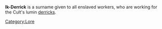 {{stub}}

'''Ik-Derrick''' is a surname given to all enslaved workers, who are working for the Cult's lumin [[Derrick|derricks]].

[[Category:Lore]]